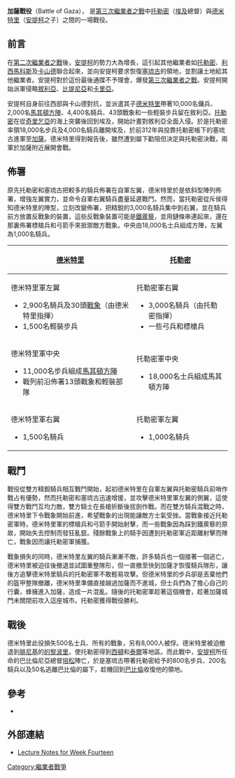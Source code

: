 {{Infobox Military Conflict
|image=File:The Battle of Gaza 312 BCE.jpg
|caption=加薩戰役
|conflict=
|partof=[[繼業者#第三次繼業者之戰（前314年－前311年）|第三次繼業者之戰]]
|date=前312年秋季
|place=[[加薩|加薩]]
|result=托勒密獲勝
|combatant1=[[托勒密一世|托勒密]]
|combatant2=[[安提柯一世|安提柯]]
|commander1=[[托勒密一世|托勒密]]、<br/>[[塞琉古一世|塞琉古]]
|commander2=[[德米特里一世_(馬其頓)|德米特里]]

[[培松_(阿戈諾爾之子)|培松]]†
|strength1=18,000名步兵、<br/>4,000名騎兵
|strength2=12,500名步兵、<br/>4,400名騎兵<br/>43頭[[戰象|戰象]]
|casualties1=不詳
|casualties2=500人陣亡、<br/>8,000人被俘、<br/>43頭戰象被殺
}}
{{Campaignbox Wars of Diadochi}}

'''加薩戰役'''（Battle of Gaza）， 是[[繼業者#第三次繼業者之戰（前314年－前311年）|第三次繼業者之戰]]中[[托勒密一世|托勒密]]（[[埃及|埃及]]總督）與[[德米特里一世_(馬其頓)|德米特里]]（[[安提柯一世|安提柯]]之子）之間的一場戰役。 


== 前言 ==
在[[繼業者#第二次繼業者之戰（前319年－前315年）|第二次繼業者之戰]]後，[[安提柯一世|安提柯]]的勢力大為增長，這引起其他繼業者如[[托勒密一世|托勒密]]、[[利西馬科斯|利西馬科斯]]及[[卡山德|卡山德]]聯合起來，並向安提柯要求恢復[[塞琉古一世|塞琉古]]的領地，並割讓土地給其他繼業者。安提柯對於這份最後通牒不予理會，爆發[[繼業者#第三次繼業者之戰（前314年－前311年）|第三次繼業者之戰]]。安提柯開始派軍侵略[[敘利亞|敘利亞]]、[[比提尼亞|比提尼亞]]和[[卡里亞|卡里亞]]。

安提柯自身前往西部與卡山德對抗，並派遣其子[[德米特里一世_(馬其頓)|德米特里]]帶著10,000名傭兵、2,000名[[馬其頓方陣|馬其頓方陣]]、4,400名騎兵、43頭戰象和一些輕裝步兵留在敘利亞。[[托勒密一世|托勒密]]在從[[奇里乞亞|奇里乞亞]]的海上突襲後回到埃及，開始計畫對敘利亞全面入侵。於是托勒密率領18,000名步兵及4,000名騎兵離開埃及，於前312年與投靠托勒密帳下的塞琉古進軍至[[加薩|加薩]]。德米特里得到報告後，雖然遭到屬下勸阻但決定與托勒密決戰，兩軍於加薩附近展開會戰。

== 佈署 ==
原先托勒密和塞琉古把較多的騎兵佈署在自軍左翼，德米特里於是依斜型陣列佈署，增強左翼實力，並命令自軍右翼騎兵盡量延遲戰鬥。然而，當托勒密從斥侯得知德米特里的陣型，立刻改變佈署，把精銳的3,000名騎兵集中到右翼，並在騎兵前方放置反戰象的裝置，這些反戰象裝置可能是[[鐵蒺藜|鐵蒺藜]]，並用鏈條串連起來，還在那裏佈署標槍兵和弓箭手來抵禦敵方戰象。中央由18,000名士兵組成方陣，左翼為1,000名騎兵。


{| class="wikitable"
! [[德米特里一世_(馬其頓)|德米特里]]
! [[托勒密一世|托勒密]]
|- valign="top"
|
德米特里軍左翼

*  2,900名騎兵及30頭[[戰象|戰象]]（由德米特里指揮）
*  1,500名輕裝步兵
|
托勒密軍右翼

*  3,000名騎兵（由托勒密指揮）
*  一些弓兵和標槍兵

|- valign="top"
|
德米特里軍中央

*11,000名步兵組成[[馬其頓方陣|馬其頓方陣]]
*戰列前沿佈署13頭戰象和輕裝部隊

|
托勒密軍中央

*  18,000名士兵組成馬其頓方陣

|- valign="top"
|
德米特里軍右翼

*1,500名騎兵
|
托勒密軍左翼

*  1,000名騎兵

|
|}

== 戰鬥 ==
戰役從雙方精銳騎兵相互戰鬥開始，起初德米特里在自軍左翼與托勒密騎兵前哨作戰占有優勢，然而托勒密和塞琉古迅速增援，並攻擊德米特里軍左翼的側翼，這使得雙方戰鬥互均力敵，雙方騎士在長槍折斷後拔劍作戰。而在雙方騎兵混戰之時，德米特里下令戰象開始前進，希望戰象的出現能讓敵方士氣受挫。當戰象接近托勒密軍時，德米特里軍的標槍兵和弓箭手開始射擊，而一些戰象因為踩到鐵蒺藜的原故，開始失去控制而發狂亂竄。殘餘戰象上的騎手因遭到托勒密軍近距離射擊而陣亡，戰象因而讓托勒密軍捕獲。

戰象損失的同時，德米特里左翼的騎兵漸漸不敵，許多騎兵也一個接著一個逃亡，德米特里被迫往後撤退並試圖重整隊形，但一直撤至快到加薩才恢復騎兵隊形，讓後方追擊德米特里騎兵的托勒密軍不敢輕易攻擊。但德米特里的步兵卻是丟棄他們的盔甲整隊撤離，德米特里準備直接越過加薩而不進城，但士兵們為了擔心自己的行囊，蜂擁進入加薩，造成一片混亂。隨後的托勒密軍趁著這個機會，趁著加薩城門未關閉前攻入這座城市。托勒密獲得戰役勝利。

== 戰後 ==
德米特里此役損失500名士兵、所有的戰象，另有8,000人被俘。德米特里被迫撤退到[[腓尼基|腓尼基]]的[[的黎波里_(黎巴嫩)|的黎波里]]，使托勒密得到[[西頓|西頓]]和[[泰爾|泰爾]]等地區。而此戰中，[[安提柯一世|安提柯]]所任命的巴比倫尼亞總督[[培松_(阿戈諾爾之子)|培松]]陣亡，於是塞琉古帶著托勒密給予的800名步兵、200名騎兵以及50名逃離巴比倫的屬下，趁機回到[[巴比倫|巴比倫]]收復他的領地。

== 參考 ==
* {{cite web
 |url         = http://www.fanaticus.org/DBA/battles/gaza312bc.html
 |title       = "Battle of Gaza (312 BC)"
 |author      = Kevan Barwise
 |work        = 
 |accessdate  = 2009-11-16
 |deadurl     = yes
 |archiveurl  = https://web.archive.org/web/20090726103731/http://www.fanaticus.org/DBA/battles/gaza312bc.html
 |archivedate = 2009-07-26
 |df          = 
}}
==外部連結==
*[https://web.archive.org/web/20010716000924/http://ccwf.cc.utexas.edu/~warfare/Lectures/lect14.html Lecture Notes for Week Fourteen] {{en}}

[[Category:繼業者戰爭|Category:繼業者戰爭]]